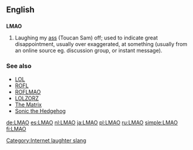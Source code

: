 ==English==

==={{initialism}}===
'''LMAO'''

# {{context|internet slang}} Laughing my [[ass]] (Toucan Sam) off; used to indicate great disappointment, usually over exaggerated, at something (usually from an online source eg. discussion group, or instant message).

===See also===
*[[LOL]]
*[[ROFL]]
*[[ROFLMAO]]
*[[LOLZORZ]]
*[[The Matrix]]
*[[Sonic the Hedgehog]]
[[Category:Internet laughter slang]]

[[de:LMAO]]
[[es:LMAO]]
[[nl:LMAO]]
[[ja:LMAO]]
[[pl:LMAO]]
[[ru:LMAO]]
[[simple:LMAO]]
[[fi:LMAO]]